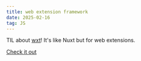 ```yaml
---
title: web extension framework
date: 2025-02-16
tag: JS
---
```


TIL about [wxt](https://github.com/wxt-dev/wxt)! It's like Nuxt but for web
extensions.

[Check it out](https://github.com/wxt-dev/wxt?tab=readme-ov-file#demo)
